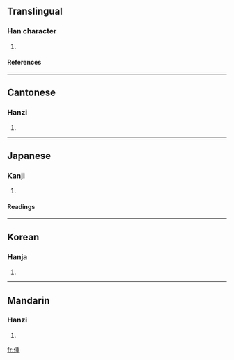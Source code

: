 ==Translingual==
===Han character===
{{Han char|rn=9|rad=人|as=09|sn=11|four=2221<sub>4</sub>|canj=人竹十土 (OHJG)}}
# {{defn|Han}}
====References====
{{Han ref|kx=0109.240|dkj=00832|dj=0233.130|hdz=10192.030|uh=5045|ud=20549|bh=D45C|bd=54364}}
----
==Cantonese==
===Hanzi===
{{yue-hanzi|jyut=|y=jung2}}
# {{defn|Cantonese}}
----
==Japanese==
===Kanji===
{{ja-kanji|grade=|rs=人09}}
# {{defn|Japanese}}
====Readings====
{{ja-readings|on=[[しょう]] (shō), [[しゅ]] (shu), [[とう]] (tō)|kun=[[こども]] (kodomo)}}
----
==Korean==
===Hanja===
{{ko-hanja|hangeul=동|rv=dong|mr=tong}}
# {{defn|Korean}}
----
==Mandarin==
===Hanzi===
{{cmn-hanzi|pin=[[zhòng]] ([[zhong4]])|wg=chung<sup>4</sup>}}
# {{defn|Mandarin}}

[[fr:偅]]